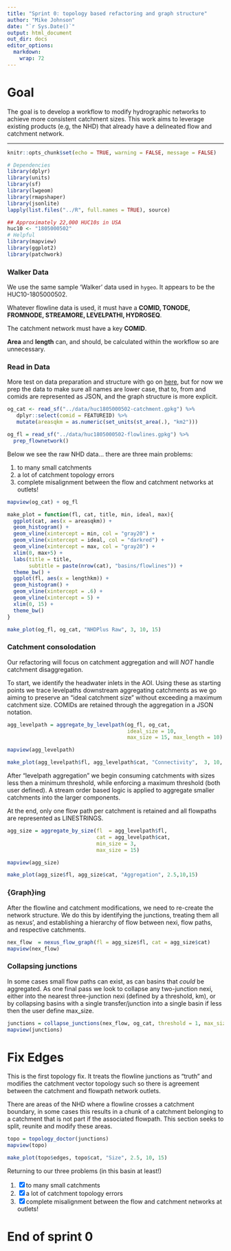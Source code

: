 ```yaml
---
title: "Sprint 0: topology based refactoring and graph structure"
author: "Mike Johnson"
date: "`r Sys.Date()`"
output: html_document
out_dir: docs
editor_options: 
  markdown: 
    wrap: 72
---
```


# Goal

The goal  is to develop a workflow to modify hydrographic networks
to achieve more consistent catchment sizes. This work
aims to leverage existing products (e.g, the NHD) that already have a
delineated flow and catchment network.

------------------------------------------------------------------------

```r
knitr::opts_chunk$set(echo = TRUE, warning = FALSE, message = FALSE)

# Dependencies
library(dplyr)
library(units)
library(sf)
library(lwgeom)
library(rmapshaper)
library(jsonlite)
lapply(list.files("../R", full.names = TRUE), source)

## Approximately 22,000 HUC10s in USA
huc10 <- "1805000502"
# Helpful
library(mapview)
library(ggplot2)
library(patchwork)
```

### Walker Data

We use the same sample 'Walker' data used in `hygeo`. It appears to be the
HUC10-1805000502. 

Whatever flowline data is used, it must have a **COMID, TONODE, FROMNODE, STREAMORE, LEVELPATHI, HYDROSEQ**. 

The catchment network must have a key **COMID**. 

**Area** and **length** can, and should, be calculated within the workflow so are unnecessary. 


### Read in Data

More test on data preparation and structure with go on [here](), but for now we prep the data
to make sure all names are lower case, that to, from and comids are represented as JSON, and the 
graph structure is more explicit.

```r
og_cat <- read_sf("../data/huc1805000502-catchment.gpkg") %>% 
   dplyr::select(comid = FEATUREID) %>% 
   mutate(areasqkm = as.numeric(set_units(st_area(.), "km2")))

og_fl = read_sf("../data/huc1805000502-flowlines.gpkg") %>% 
  prep_flownetwork()
```

Below we see the raw NHD data... there are three main problems:

  1) to many small catchments
  2) a lot of catchment topology errors
  3) complete misalignment between the flow and catchment networks at outlets!

```r
mapview(og_cat) + og_fl
```

```r
make_plot = function(fl, cat, title, min, ideal, max){
  ggplot(cat, aes(x = areasqkm)) +
  geom_histogram() +
  geom_vline(xintercept = min, col = "gray20") +
  geom_vline(xintercept = ideal, col = "darkred") +
  geom_vline(xintercept = max, col = "gray20") +
  xlim(0, max+5) +
  labs(title = title,
       subtitle = paste(nrow(cat), "basins/flowlines")) +
  theme_bw() +
  ggplot(fl, aes(x = lengthkm)) +
  geom_histogram() +
  geom_vline(xintercept = .6) +
  geom_vline(xintercept = 5) +
  xlim(0, 15) + 
  theme_bw()
}

make_plot(og_fl, og_cat, "NHDPlus Raw", 3, 10, 15) 
```

### Catchment consolodation

Our refactoring will focus on catchment aggregation and will _NOT_ handle catchment
disaggregation. 

To start, we identify the headwater inlets in the AOI. Using these as
starting points we trace levelpaths downstream aggregating catchments as we go
aiming to preserve an "ideal catchment size" without exceeding a maximum catchment size. 
COMIDs are retained through the aggregation in a JSON notation. 

```r
agg_levelpath = aggregate_by_levelpath(og_fl, og_cat, 
                                       ideal_size = 10, 
                                       max_size = 15, max_length = 10)

mapview(agg_levelpath)
```

```r
make_plot(agg_levelpath$fl, agg_levelpath$cat, "Connectivity",  3, 10, 15) 
```

After "levelpath aggregation" we begin consuming catchments with sizes less then a minimum threshold, 
while enforcing a maximum threshold (both user defined). 
A stream order based logic is applied to aggregate smaller catchments into the larger components. 

At the end, only one flow path per catchment is retained and all
flowpaths are represented as LINESTRINGS.

```r
agg_size = aggregate_by_size(fl  = agg_levelpath$fl, 
                             cat = agg_levelpath$cat, 
                             min_size = 3,
                             max_size = 15)

mapview(agg_size)
```


```r
make_plot(agg_size$fl, agg_size$cat, "Aggregation", 2.5,10,15)
```

### {Graph}ing

After the flowline and catchment modifications, we need to re-create the network structure.
We do this by identifying the junctions, treating them all as nexus', and establishing a hierarchy of flow between nexi, 
flow paths, and respective catchments.

```r
nex_flow  = nexus_flow_graph(fl = agg_size$fl, cat = agg_size$cat)
mapview(nex_flow)
```

### Collapsing junctions

In some cases small flow paths can exist, as can basins that *could* be aggregated.
As one final pass we look to collapse any two-junction nexi, either into the nearest three-junction
nexi (defined by a threshold, km), or by collapsing basins with a single transfer/junction
into a single basin if less then the user define max_size. 

```r
junctions = collapse_junctions(nex_flow, og_cat, threshold = 1, max_size = 15)
mapview(junctions)
```

# Fix Edges

This is the first topology fix. It treats the flowline junctions as
"truth" and modifies the catchment vector topology such so there
is agreement between the catchment and flowpath network outlets.

There are areas of the NHD where a flowline crosses a catchment
boundary, in some cases this results in a chunk of a catchment belonging
to a catchment that is not part if the associated flowpath. This section
seeks to split, reunite and modify these areas.

```r
topo = topology_doctor(junctions)
mapview(topo)
```

```r
make_plot(topo$edges, topo$cat, "Size", 2.5, 10, 15) 
```

Returning to our three problems (in this basin at least!)

  1) [X] to many small catchments
  2) [X] a lot of catchment topology errors
  3) [X] complete misalignment between the flow and catchment networks at outlets!
  
# End of sprint 0
